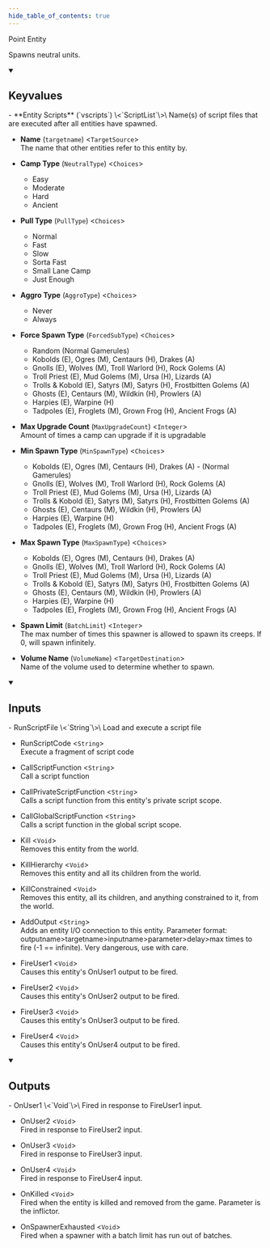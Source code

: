 ```yaml
---
hide_table_of_contents: true
---
```


<!---
!!!!!!
THIS PAGE IS AUTOGENERATED FROM GAME FGD DEFINITIONS!
DO NOT EDIT MANUALLY!
!!!!!!

In order to make edits, you can make an annotation file in /fgd_dump_overrides
-->


Point Entity

Spawns neutral units.

<details open>
<summary><h2>Keyvalues</h2></summary>
- **Entity Scripts** (`vscripts`) \<`ScriptList`\>\
Name(s) of script files that are executed after all entities have spawned.

- **Name** (`targetname`) \<`TargetSource`\>\
The name that other entities refer to this entity by.

- **Camp Type** (`NeutralType`) \<`Choices`\>
  - Easy 
  - Moderate 
  - Hard 
  - Ancient 


- **Pull Type** (`PullType`) \<`Choices`\>
  - Normal 
  - Fast 
  - Slow 
  - Sorta Fast 
  - Small Lane Camp 
  - Just Enough 


- **Aggro Type** (`AggroType`) \<`Choices`\>
  - Never 
  - Always 


- **Force Spawn Type** (`ForcedSubType`) \<`Choices`\>
  - Random (Normal Gamerules) 
  - Kobolds (E), Ogres (M), Centaurs (H), Drakes (A) 
  - Gnolls (E), Wolves (M), Troll Warlord (H), Rock Golems (A) 
  - Troll Priest (E), Mud Golems (M), Ursa (H), Lizards (A) 
  - Trolls & Kobold (E), Satyrs (M), Satyrs (H), Frostbitten Golems (A) 
  - Ghosts (E), Centaurs (M), Wildkin (H), Prowlers (A) 
  - Harpies (E), Warpine (H) 
  - Tadpoles (E), Froglets (M), Grown Frog (H), Ancient Frogs (A) 


- **Max Upgrade Count** (`MaxUpgradeCount`) \<`Integer`\>\
Amount of times a camp can upgrade if it is upgradable

- **Min Spawn Type** (`MinSpawnType`) \<`Choices`\>
  - Kobolds (E), Ogres (M), Centaurs (H), Drakes (A) - (Normal Gamerules) 
  - Gnolls (E), Wolves (M), Troll Warlord (H), Rock Golems (A) 
  - Troll Priest (E), Mud Golems (M), Ursa (H), Lizards (A) 
  - Trolls & Kobold (E), Satyrs (M), Satyrs (H), Frostbitten Golems (A) 
  - Ghosts (E), Centaurs (M), Wildkin (H), Prowlers (A) 
  - Harpies (E), Warpine (H) 
  - Tadpoles (E), Froglets (M), Grown Frog (H), Ancient Frogs (A) 


- **Max Spawn Type** (`MaxSpawnType`) \<`Choices`\>
  - Kobolds (E), Ogres (M), Centaurs (H), Drakes (A) 
  - Gnolls (E), Wolves (M), Troll Warlord (H), Rock Golems (A) 
  - Troll Priest (E), Mud Golems (M), Ursa (H), Lizards (A) 
  - Trolls & Kobold (E), Satyrs (M), Satyrs (H), Frostbitten Golems (A) 
  - Ghosts (E), Centaurs (M), Wildkin (H), Prowlers (A) 
  - Harpies (E), Warpine (H) 
  - Tadpoles (E), Froglets (M), Grown Frog (H), Ancient Frogs (A) 


- **Spawn Limit** (`BatchLimit`) \<`Integer`\>\
The max number of times this spawner is allowed to spawn its creeps. If 0, will spawn infinitely.

- **Volume Name** (`VolumeName`) \<`TargetDestination`\>\
Name of the volume used to determine whether to spawn.


 </details>
<details open>
<summary><h2>Inputs</h2></summary>
- RunScriptFile \<`String`\>\
Load and execute a script file

- RunScriptCode \<`String`\>\
Execute a fragment of script code

- CallScriptFunction \<`String`\>\
Call a script function

- CallPrivateScriptFunction \<`String`\>\
Calls a script function from this entity's private script scope.

- CallGlobalScriptFunction \<`String`\>\
Calls a script function in the global script scope.

- Kill \<`Void`\>\
Removes this entity from the world.

- KillHierarchy \<`Void`\>\
Removes this entity and all its children from the world.

- KillConstrained \<`Void`\>\
Removes this entity, all its children, and anything constrained to it, from the world.

- AddOutput \<`String`\>\
Adds an entity I/O connection to this entity. Parameter format: outputname&gt;targetname>inputname&gt;parameter&gt;delay&gt;max times to fire (-1 == infinite). Very dangerous, use with care.

- FireUser1 \<`Void`\>\
Causes this entity's OnUser1 output to be fired.

- FireUser2 \<`Void`\>\
Causes this entity's OnUser2 output to be fired.

- FireUser3 \<`Void`\>\
Causes this entity's OnUser3 output to be fired.

- FireUser4 \<`Void`\>\
Causes this entity's OnUser4 output to be fired.


 </details>
<details open>
<summary><h2>Outputs</h2></summary>
- OnUser1 \<`Void`\>\
Fired in response to FireUser1 input.

- OnUser2 \<`Void`\>\
Fired in response to FireUser2 input.

- OnUser3 \<`Void`\>\
Fired in response to FireUser3 input.

- OnUser4 \<`Void`\>\
Fired in response to FireUser4 input.

- OnKilled \<`Void`\>\
Fired when the entity is killed and removed from the game. Parameter is the inflictor.

- OnSpawnerExhausted \<`Void`\>\
Fired when a spawner with a batch limit has run out of batches.


 </details>